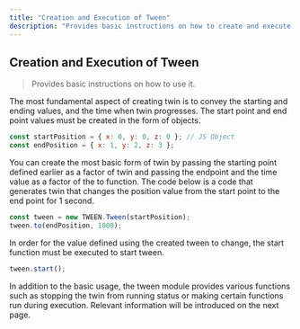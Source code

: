 ```yaml
---
title: "Creation and Execution of Tween"
description: "Provides basic instructions on how to create and execute tweens using the TWEEN module."
---
```

## Creation and Execution of Tween

> Provides basic instructions on how to use it.

The most fundamental aspect of creating twin is to convey the starting and ending values, and the time when twin progresses. The start point and end point values must be created in the form of objects.

```js copy
const startPosition = { x: 0, y: 0, z: 0 }; // JS Object
const endPosition = { x: 1, y: 2, z: 3 };
```

You can create the most basic form of twin by passing the starting point defined earlier as a factor of twin and passing the endpoint and the time value as a factor of the to function. The code below is a code that generates twin that changes the position value from the start point to the end point for 1 second.

```js copy
const tween = new TWEEN.Tween(startPosition);
tween.to(endPosition, 1000);
```

In order for the value defined using the created tween to change, the start function must be executed to start tween.

```js copy
tween.start();
```

In addition to the basic usage, the tween module provides various functions such as stopping the twin from running status or making certain functions run during execution. Relevant information will be introduced on the next page.
